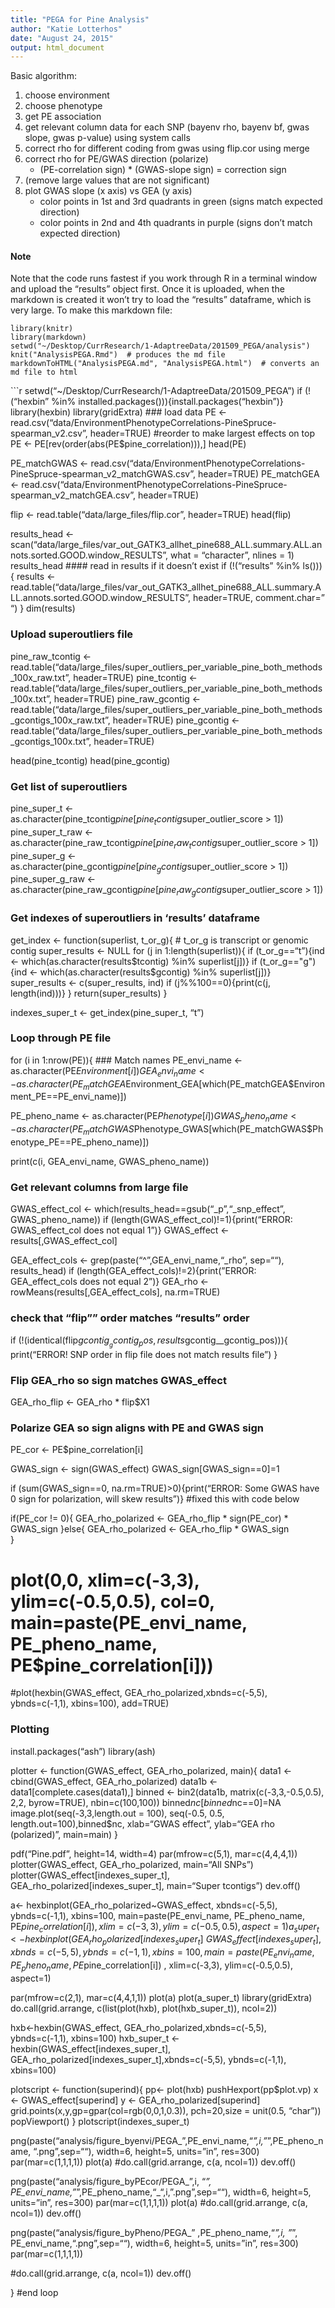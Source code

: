 ```yaml
---
title: "PEGA for Pine Analysis"
author: "Katie Lotterhos"
date: "August 24, 2015"
output: html_document
---
```


Basic algorithm:

1. choose environment
2. choose phenotype
3. get PE association
4. get relevant column data for each SNP (bayenv rho, bayenv bf, gwas slope, gwas p-value) using system calls
5. correct rho for different coding from gwas using flip.cor using merge
6. correct rho for PE/GWAS direction (polarize)
    + (PE-correlation sign) * (GWAS-slope sign) = correction sign
7. (remove large values that are not significant)
8. plot GWAS slope (x axis) vs GEA (y axis)
    + color points in 1st and 3rd quadrants in green (signs match expected direction)
    + color points in 2nd and 4th quadrants in purple (signs don't match expected direction)
    
#### Note
Note that the code runs fastest if you work through R in a terminal window and upload the "results" object first.  Once it is uploaded, when the markdown is created it won't try to load the "results" dataframe, which is very large.  To make this markdown file:
```
library(knitr)
library(markdown)
setwd("~/Desktop/CurrResearch/1-AdaptreeData/201509_PEGA/analysis")
knit("AnalysisPEGA.Rmd")  # produces the md file
markdownToHTML("AnalysisPEGA.md", "AnalysisPEGA.html")  # converts an md file to html
```
    
```r
setwd("~/Desktop/CurrResearch/1-AdaptreeData/201509_PEGA")
  if (!("hexbin" %in% installed.packages())){install.packages("hexbin")}
  library(hexbin)
library(gridExtra)
### load data
PE <- read.csv("data/EnvironmentPhenotypeCorrelations-PineSpruce-spearman_v2.csv", header=TRUE)
#reorder to make largest effects on top
PE <- PE[rev(order(abs(PE$pine_correlation))),]
head(PE)

PE_matchGWAS <- read.csv("data/EnvironmentPhenotypeCorrelations-PineSpruce-spearman_v2_matchGWAS.csv", header=TRUE)
PE_matchGEA <- read.csv("data/EnvironmentPhenotypeCorrelations-PineSpruce-spearman_v2_matchGEA.csv", header=TRUE)

flip <- read.table("data/large_files/flip.cor", header=TRUE)
head(flip)

results_head <- scan("data/large_files/var_out_GATK3_allhet_pine688_ALL.summary.ALL.annots.sorted.GOOD.window_RESULTS", what = "character", nlines = 1)
results_head
#### read in results if it doesn't exist
if (!("results" %in% ls())){
results <- read.table("data/large_files/var_out_GATK3_allhet_pine688_ALL.summary.ALL.annots.sorted.GOOD.window_RESULTS", header=TRUE, comment.char=" ")
  }
dim(results)

### Upload superoutliers file
  pine_raw_tcontig <- read.table("data/large_files/super_outliers_per_variable_pine_both_methods_100x_raw.txt", header=TRUE)
  pine_tcontig <- read.table("data/large_files/super_outliers_per_variable_pine_both_methods_100x.txt", header=TRUE)
  pine_raw_gcontig <- read.table("data/large_files/super_outliers_per_variable_pine_both_methods_gcontigs_100x_raw.txt", header=TRUE)
  pine_gcontig <- read.table("data/large_files/super_outliers_per_variable_pine_both_methods_gcontigs_100x.txt", header=TRUE)

  head(pine_tcontig)
  head(pine_gcontig)

### Get list of superoutliers
  pine_super_t <- as.character(pine_tcontig$pine[pine_tcontig$super_outlier_score > 1])
  pine_super_t_raw <- as.character(pine_raw_tcontig$pine[pine_raw_tcontig$super_outlier_score > 1])
  pine_super_g <- as.character(pine_gcontig$pine[pine_gcontig$super_outlier_score > 1])
  pine_super_g_raw <- as.character(pine_raw_gcontig$pine[pine_raw_gcontig$super_outlier_score > 1])

### Get indexes of superoutliers in 'results' dataframe
get_index <- function(superlist, t_or_g){
  # t_or_g is transcript or genomic contig
  super_results <- NULL
  for (j in 1:length(superlist)){
     if (t_or_g=="t"){ind <- which(as.character(results$tcontig) %in% superlist[j])}
     if (t_or_g=="g"){ind <- which(as.character(results$gcontig) %in% superlist[j])}
     super_results <- c(super_results, ind)
     if (j%%100==0){print(c(j, length(ind)))}
    }
  return(super_results)
}

  indexes_super_t <- get_index(pine_super_t, "t")


### Loop through PE file

for (i in 1:nrow(PE)){
### Match names
  PE_envi_name <- as.character(PE$Environment[i])
  GEA_envi_name <- as.character(PE_matchGEA$Environment_GEA[which(PE_matchGEA$Environment_PE==PE_envi_name)])
  
  PE_pheno_name <- as.character(PE$Phenotype[i])
  GWAS_pheno_name <- as.character(PE_matchGWAS$Phenotype_GWAS[which(PE_matchGWAS$Phenotype_PE==PE_pheno_name)])
  
  print(c(i, GEA_envi_name, GWAS_pheno_name))

### Get relevant columns from large file
  
  GWAS_effect_col <- which(results_head==gsub("_p","_snp_effect", GWAS_pheno_name))
  if (length(GWAS_effect_col)!=1){print("ERROR: GWAS_effect_col does not equal 1")}
  GWAS_effect <- results[,GWAS_effect_col]

  GEA_effect_cols <- grep(paste("^",GEA_envi_name,"_rho", sep=""), results_head)
  if (length(GEA_effect_cols)!=2){print("ERROR: GEA_effect_cols does not equal 2")}
  GEA_rho <- rowMeans(results[,GEA_effect_cols], na.rm=TRUE)

### check that "flip"" order matches "results" order
if (!(identical(flip$gcontig__gcontig_pos, results$gcontig__gcontig_pos))){
  print("ERROR!  SNP order in flip file does not match results file")
}

### Flip GEA_rho so sign matches GWAS_effect
  GEA_rho_flip <- GEA_rho * flip$X1

### Polarize GEA so sign aligns with PE and GWAS sign
  PE_cor <- PE$pine_correlation[i]

  GWAS_sign <- sign(GWAS_effect)
  GWAS_sign[GWAS_sign==0]=1

  if (sum(GWAS_sign==0, na.rm=TRUE)>0){print("ERROR: Some GWAS have 0 sign for polarization, will skew results")} #fixed this with code below

  if(PE_cor != 0){
  GEA_rho_polarized <- GEA_rho_flip * sign(PE_cor) * GWAS_sign
  }else{
  GEA_rho_polarized <- GEA_rho_flip * GWAS_sign  
  }

#  plot(0,0, xlim=c(-3,3), ylim=c(-0.5,0.5), col=0, main=paste(PE_envi_name, PE_pheno_name, PE$pine_correlation[i]))
  #plot(hexbin(GWAS_effect, GEA_rho_polarized,xbnds=c(-5,5), ybnds=c(-1,1), xbins=100), add=TRUE)


### Plotting 
install.packages("ash")
library(ash)

plotter <- function(GWAS_effect, GEA_rho_polarized, main){
  data1 <- cbind(GWAS_effect, GEA_rho_polarized)
  data1b <- data1[complete.cases(data1),]
  binned <- bin2(data1b, 
                 matrix(c(-3,3,-0.5,0.5), 2,2, byrow=TRUE), 
                 nbin=c(100,100))
  binned$nc[binned$nc==0]=NA
  image.plot(seq(-3,3,length.out = 100), seq(-0.5, 0.5, length.out=100),binned$nc,
             xlab="GWAS effect", ylab="GEA rho (polarized)", main=main)
  }

pdf("Pine.pdf", height=14, width=4)
  par(mfrow=c(5,1), mar=c(4,4,4,1))
  plotter(GWAS_effect, GEA_rho_polarized, main="All SNPs")
  plotter(GWAS_effect[indexes_super_t], GEA_rho_polarized[indexes_super_t], main="Super tcontigs")
dev.off()

  a<- hexbinplot(GEA_rho_polarized~GWAS_effect, xbnds=c(-5,5), ybnds=c(-1,1), xbins=100, main=paste(PE_envi_name, PE_pheno_name, PE$pine_correlation[i]) , xlim=c(-3,3), ylim=c(-0.5,0.5), aspect=1)
  a_super_t <- hexbinplot(GEA_rho_polarized[indexes_super_t]~GWAS_effect[indexes_super_t], xbnds=c(-5,5), ybnds=c(-1,1), xbins=100, main=paste(PE_envi_name, PE_pheno_name, PE$pine_correlation[i]) , xlim=c(-3,3), ylim=c(-0.5,0.5), aspect=1)
   
  par(mfrow=c(2,1), mar=c(4,4,1,1))
  plot(a)
  plot(a_super_t)
library(gridExtra)    
do.call(grid.arrange, c(list(plot(hxb), plot(hxb_super_t)), ncol=2))


 hxb<-hexbin(GWAS_effect, GEA_rho_polarized,xbnds=c(-5,5), ybnds=c(-1,1), xbins=100)
  hxb_super_t <- hexbin(GWAS_effect[indexes_super_t], GEA_rho_polarized[indexes_super_t],xbnds=c(-5,5), ybnds=c(-1,1), xbins=100)

plotscript <- function(superind){
  pp<- plot(hxb)
  pushHexport(pp$plot.vp)
  x <- GWAS_effect[superind]
  y <- GEA_rho_polarized[superind]
    grid.points(x,y,gp=gpar(col=rgb(0,0,1,0.3)),
                pch=20,size = unit(0.5, "char"))
  popViewport()
}
plotscript(indexes_super_t)



  png(paste("analysis/figure_byenvi/PEGA_",PE_envi_name,"_",i,"_",PE_pheno_name, ".png",sep=""), width=6, height=5, units="in", res=300)
  par(mar=c(1,1,1,1))
  plot(a)
  #do.call(grid.arrange, c(a, ncol=1))
  dev.off()

  png(paste("analysis/figure_byPEcor/PEGA_",i, "_", PE_envi_name,"_",PE_pheno_name,"_",i, ".png",sep=""), width=6, height=5, units="in", res=300)
  par(mar=c(1,1,1,1))
  plot(a)
  #do.call(grid.arrange, c(a, ncol=1))
  dev.off()


  png(paste("analysis/figure_byPheno/PEGA_" ,PE_pheno_name,"_",i, "_", PE_envi_name,".png",sep=""), width=6, height=5, units="in", res=300)
  par(mar=c(1,1,1,1))

  #do.call(grid.arrange, c(a, ncol=1))
  dev.off()

} #end loop